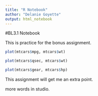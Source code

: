 ```yaml
---
title: "R Notebook"
author: "Delanie Goyette"
output: html_notebook
---
```


#BL3.1 Notebook

This is practice for the bonus assignment.

```r
plot(mtcars$mpg, mtcars$wt)

plot(mtcars$qsec, mtcars$wt)

plot(mtcars$gear, mtcars$hp)
```
This assignment will get me an extra point. 

more words in studio.


